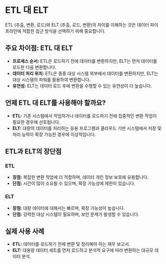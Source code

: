 # ETL 대 ELT

ETL (추출, 변환, 로드)와 ELT (추출, 로드, 변환)의 차이를 이해하는 것은 데이터 파이프라인에 적합한 접근 방식을 선택하기 위해 중요합니다.

## 주요 차이점: ETL 대 ELT

- **프로세스 순서:** ETL은 로드하기 전에 데이터를 변환하지만, ELT는 먼저 데이터를 로드한 다음 변환합니다.
- **데이터 처리 위치:** ETL은 종종 대상 시스템 외부에서 데이터를 변환하지만, ELT는 대상 시스템의 파워를 활용하여 변환합니다.
- **유연성:** ELT는 데이터 로드 후에 변환을 수행할 수 있는 유연성이 더 높습니다.

## 언제 ETL 대 ELT를 사용해야 할까요?

- **ETL:** 기존 시스템에서 작업하거나 데이터를 로드하기 전에 집중적인 변환 작업이 필요한 경우에 선호됩니다.
- **ELT:** 대량의 데이터를 처리하는 응용 프로그램과 클라우드 기반 시스템에서 저장 및 처리 능력이 확장 가능한 경우에 이상적입니다.

## ETL과 ELT의 장단점

### ETL

- **장점:** 복잡한 변환 작업에 더 적합하며, 데이터 개인 정보 보호에 유용합니다.
- **단점:** 시간이 많이 소요될 수 있으며, 확장 가능성에 제한이 있습니다.

### ELT

- **장점:** 대량 데이터에 대해서는 빠르며, 확장 가능성이 높습니다.
- **단점:** 강력한 대상 시스템이 필요하며, 보안 문제가 발생할 수 있습니다.

## 실제 사용 사례

- **ETL:** 데이터를 로드하기 전에 변환 및 정리해야 하는 재무 보고서.
- **ELT:** 대용량 데이터 세트를 먼저 로드하고 분석적 요구에 따라 변환하는 대규모 데이터 분석.